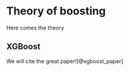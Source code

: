 # Theory of boosting {#theory}

Here comes the theory

## XGBoost

We will cite the great paper![@xgboost_paper]
